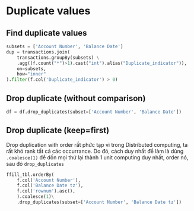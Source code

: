 # Duplicate values

## Find duplicate values

```python
subsets = ['Account Number', 'Balance Date']
dup = transactions.join(
    transactions.groupBy(subsets) \
    .agg((f.count("*")>1).cast("int").alias("Duplicate_indicator")),
    on=subsets,
    how="inner"
).filter(f.col('Duplicate_indicator') > 0)
```

## Drop duplicate (without comparison)

```python
df = df.drop_duplicates(subset=['Account Number', 'Balance Date'])
```

## Drop duplicate (keep=first)

Drop duplication with order rất phức tạp vì trong Distributed computing, ta rất khó rank tất cả các occurrance.
Do đó, cách duy nhất để làm là dùng `.coalesce(1)` để dồn mọi thứ lại thành 1 unit computing duy nhất, order nó, sau đó `drop_duplicates`

```python
ffill_tbl.orderBy(
    f.col('Account Number'),
    f.col('Balance Date tz'),
    f.col('rownum').asc(),
    ).coalesce(1)\
    .drop_duplicates(subset=['Account Number', 'Balance Date tz'])
```